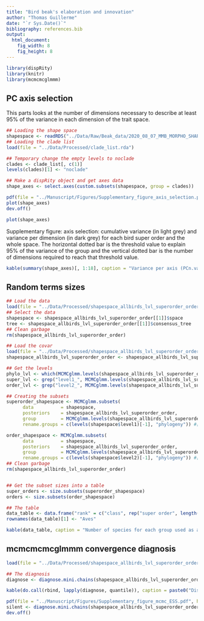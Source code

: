 ```yaml
---
title: "Bird beak's elaboration and innovation"
author: "Thomas Guillerme"
date: "`r Sys.Date()`"
bibliography: references.bib
output:
  html_document:
    fig_width: 8
    fig_height: 8
---
```


```r
library(dispRity)
library(knitr)
library(mcmcmcglmmm)
```

## PC axis selection

This parts looks at the number of dimensions necessary to describe at least 95% of the variance in each dimension of the trait space.

```r
## Loading the shape space
shapespace <- readRDS("../Data/Raw/Beak_data/2020_08_07_MMB_MORPHO_SHAPESPACE_FULL.rds")$PCscores
## Loading the clade list
load(file = "../Data/Processed/clade_list.rda")

## Temporary change the empty levels to noclade
clades <- clade_list[, c(1)]
levels(clades)[1] <- "noclade"

## Make a dispRity object and get axes data
shape_axes <- select.axes(custom.subsets(shapespace, group = clades))

pdf(file = "../Manuscript/Figures/Supplementary_figure_axis_selection.pdf", height = 8, width = 12)
plot(shape_axes)
dev.off()
```

```r
plot(shape_axes)
```

Supplementary figure: axis selection: cumulative variance (in light grey) and variance per dimension (in dark grey) for each bird super order and the whole space. The horizontal dotted bar is the threshold value to explain 95% of the variance of the group and the vertical dotted bar is the number of dimensions required to reach that threshold value.

```r
kable(summary(shape_axes)[, 1:18], caption = "Variance per axis (PCn.var) and cumulative variance (PCn.sum) for each super order for the 9 first dimensions of the shape space. The \"noclade\" group contains all the species from superorders that contain less than 15 species each. Note that although the first five dimensions are enough to explain more than 95% of the whole space variance, this is not true for the Aequornithes, Columbimorphae, Galloanserae, Mirandornithes and Paleognathae.")
```

## Random terms sizes

```r
## Load the data
load(file = "../Data/Processed/shapespace_allbirds_lvl_superorder_order.rda")
## Select the data
shapespace <- shapespace_allbirds_lvl_superorder_order[[1]]$space
tree <- shapespace_allbirds_lvl_superorder_order[[1]]$consensus_tree
## Clean garbage
rm(shapespace_allbirds_lvl_superorder_order)

## Load the covar
load(file = "../Data/Processed/shapespace_allbirds_lvl_superorder_order.MCMCglmm")
shapespace_allbirds_lvl_superorder_order <- shapespace_allbirds_lvl_superorder_order[[1]]

## Get the levels
phylo_lvl <- which(MCMCglmm.levels(shapespace_allbirds_lvl_superorder_order) == "animal")
super_lvl <- grep("level1_", MCMCglmm.levels(shapespace_allbirds_lvl_superorder_order))
order_lvl <- grep("level2_", MCMCglmm.levels(shapespace_allbirds_lvl_superorder_order))

## Creating the subsets
superorder_shapespace <- MCMCglmm.subsets(
      data          = shapespace,
      posteriors    = shapespace_allbirds_lvl_superorder_order,
      group         = MCMCglmm.levels(shapespace_allbirds_lvl_superorder_order)[c(super_lvl, phylo_lvl)],
      rename.groups = c(levels(shapespace$level1)[-1], "phylogeny")) #[-1] is because the first level is ""

order_shapespace <- MCMCglmm.subsets(
      data          = shapespace,
      posteriors    = shapespace_allbirds_lvl_superorder_order,
      group         = MCMCglmm.levels(shapespace_allbirds_lvl_superorder_order)[c(order_lvl, phylo_lvl)],
      rename.groups = c(levels(shapespace$level2)[-1], "phylogeny")) #[-1] is because the first level is ""
## Clean garbage
rm(shapespace_allbirds_lvl_superorder_order)


## Get the subset sizes into a table
super_orders <- size.subsets(superorder_shapespace)
orders <- size.subsets(order_shapespace)

## The table
data_table <- data.frame("rank" = c("class", rep("super order", length(super_orders)-1), rep("order", (length(orders)-1))), "species" = c(super_orders[length(super_orders)], super_orders[-length(super_orders)], orders[-length(orders)]))
rownames(data_table)[1] <- "Aves"

kable(data_table, caption = "Number of species for each group used as a random term in the analysis.")
```

## mcmcmcmcglmmm convergence diagnosis

```r
load(file = "../Data/Processed/shapespace_allbirds_lvl_superorder_order.MCMCglmm")

## The diagnosis
diagnose <- diagnose.mini.chains(shapespace_allbirds_lvl_superorder_order[[1]])

kable(do.call(rbind, lapply(diagnose, quantile)), caption = paste0("Distribution of the Effective sample for each terms in the model. The solutions (traits as explanatory variables) contained ", unlist(lapply(diagnose, length))[1], " terms; the Gcovariances (random terms, i.e. the phylogenetic components) contained ", unlist(lapply(diagnose, length))[2], " terms; and the Rcovariances (residual terms) contained ", unlist(lapply(diagnose, length))[3], " terms across 4000 posterior samples."))

pdf(file = "../Manuscript/Figures/Supplementary_figure_mcmc_ESS.pdf", height = 6, width = 3)
silent <- diagnose.mini.chains(shapespace_allbirds_lvl_superorder_order[[1]])
dev.off()
```
